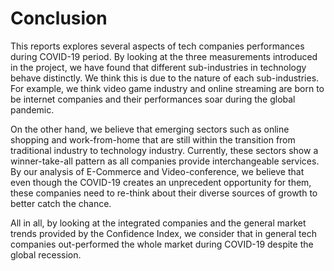 # Conclusion

This reports explores several aspects of tech companies performances during COVID-19 period. By looking at the three measurements introduced in the project, we have found that different sub-industries in technology behave distinctly. We think this is due to the nature of each sub-industries. For example, we think video game industry and online streaming are born to be internet companies and their performances soar during the global pandemic. 

\n On the other hand, we believe that emerging sectors such as online shopping and work-from-home that are still within the transition from traditional industry to technology industry. Currently, these sectors show a winner-take-all pattern as all companies provide interchangeable services. By our analysis of E-Commerce and Video-conference, we believe that even though the COVID-19 creates an unprecedent opportunity for them, these companies need to re-think about their diverse sources of growth to better catch the chance.  

\n All in all, by looking at the integrated companies and the general market trends provided by the Confidence Index, we consider that in general tech companies out-performed the whole market during COVID-19 despite the global recession. 

